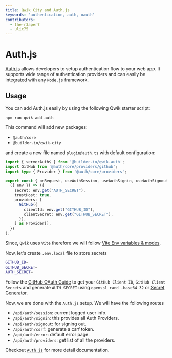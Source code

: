 ```yaml
---
title: Qwik City and Auth.js
keywords: 'authentication, auth, oauth'
contributors:
  - the-r3aper7
  - ulic75
---
```


# Auth.js

[Auth.js](https://authjs.dev/) allows developers to setup authentication flow to your web app. It supports wide range of authentication providers and can easily be integrated with any `Node.js` framework.

## Usage

You can add Auth.js easily by using the following Qwik starter script:

```shell
npm run qwik add auth
```

This command will add new packages:

- `@auth/core`
- `@builder.io/qwik-city`

and create a new file named `plugin@auth.ts` with default configuration:

```ts title="src/routes/plugin@auth.ts"
import { serverAuth$ } from '@builder.io/qwik-auth';
import GitHub from '@auth/core/providers/github';
import type { Provider } from '@auth/core/providers';

export const { onRequest, useAuthSession, useAuthSignin, useAuthSignout } = serverAuth$(
  ({ env }) => ({
    secret: env.get("AUTH_SECRET"),
    trustHost: true,
    providers: [
      GitHub({
        clientId: env.get("GITHUB_ID"),
        clientSecret: env.get("GITHUB_SECRET"),
      }),
    ] as Provider[],
  })
);
```
Since, `Qwik` uses `Vite` therefore we will follow [Vite Env variables & modes](https://vitejs.dev/guide/env-and-mode.html).

Now, let's create `.env.local` file to store secrets

```bash title=".env.local"
GITHUB_ID=
GITHUB_SECRET=
AUTH_SECRET=
```
Follow the [GitHub OAuth Guide](https://docs.github.com/en/apps/oauth-apps/building-oauth-apps/creating-an-oauth-app) to get your `GitHub Client ID`, `GitHub Client Secrets` and generate `AUTH_SECRET` using `openssl rand -base64 32` or [Secret Generator](https://generate-secret.vercel.app/32).

Now, we are done with the `Auth.js` setup. We will have the following routes

- `/api/auth/session`: current logged user info.
- `/api/auth/signin`: this provides all Auth Providers.
- `/api/auth/signout`: for signing out.
- `/api/auth/csrf`: generate a csrf token.
- `/api/auth/error`: default error page.
- `/api/auth/providers`: get list of all the providers.

Checkout [`Auth.js`](https://authjs.dev/) for more detail documentation.